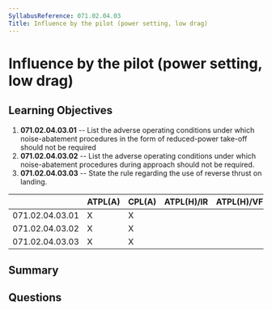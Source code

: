 ```yaml
---
SyllabusReference: 071.02.04.03
Title: Influence by the pilot (power setting, low drag)
---
```


# Influence by the pilot (power setting, low drag)

## Learning Objectives

1.  **071.02.04.03.01** -- List the adverse operating conditions under which
    noise-abatement procedures in the form of reduced-power take-off should not
    be required
2.  **071.02.04.03.02** -- List the adverse operating conditions under which
    noise-abatement procedures during approach should not be required.
3.  **071.02.04.03.03** -- State the rule regarding the use of reverse thrust on
    landing.

|                 | ATPL(A) | CPL(A) | ATPL(H)/IR | ATPL(H)/VFR | CPL(H) | IR | CBIR(A) |
| --------------- | ------- | ------ | ---------- | ----------- | ------ | -- | ------- |
| 071.02.04.03.01 | X       | X      |            |             |        |    |         |
| 071.02.04.03.02 | X       | X      |            |             |        |    |         |
| 071.02.04.03.03 | X       | X      |            |             |        |    |         |

## Summary

## Questions
